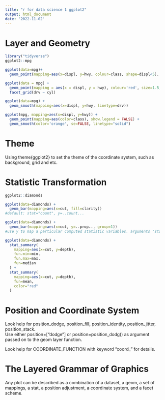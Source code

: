 ```yaml
---
title: "r for data science 1 ggplot2"
output: html_document
date: '2022-11-02'
---
```

# Layer and Geometry  
```r
library("tidyverse")
ggplot2::mpg
```
```r
ggplot(data=mpg)+
  geom_point(mapping=aes(x=displ, y=hwy, colour=class, shape=displ<5), size=2)
```
```r
ggplot(data = mpg) + 
  geom_point(mapping = aes(x = displ, y = hwy), colour='red', size=1.5, shape=20) + 
  facet_grid(drv ~ cyl)
```
```r
ggplot(data=mpg) + 
  geom_smooth(mapping=aes(x=displ, y=hwy, linetype=drv))
```
```r
ggplot(mpg, mapping=aes(x=displ, y=hwy)) + 
  geom_point(mapping=aes(color=class), show.legend = FALSE) + 
  geom_smooth(color='orange', se=FALSE, linetype="solid")
```
  
# Theme  
Using theme{ggplot2} to set the theme of the coordinate system, such as background, grid and etc.  
  
# Statistic Transformation  
```r
ggplot2::diamonds
```
```r
ggplot(data=diamonds) + 
  geom_bar(mapping=aes(x=cut, fill=clarity))
#default: stat="count", y=..count...
```
```r
ggplot(data=diamonds) + 
  geom_bar(mapping=aes(x=cut, y=..prop.., group=1))
#use y to map a particular computed statistic variables. arguments 'stat="prop"' doesn't work cause there is no stat_prop function.
```
```r
ggplot(data=diamonds) + 
  stat_summary(
    mapping=aes(x=cut, y=depth),
    fun.min=min,
    fun.max=max,
    fun=median
  ) + 
  stat_summary(
    mapping=aes(x=cut, y=depth),
    fun=mean,
    color="red"
  )
```
  
# Position and Coordinate System  
Look help for position_dodge, position_fill, position_identity, position_jitter, position_stack.  
Use either position=["dodge"] or position=position_dodg() as argument passed on to the geom layer function.  
  
Look help for COORDINATE_FUNCTION with keyword "coord_" for details.  
  
# The Layered Grammar of Graphics  
Any plot can be described as a combination of a dataset, a geom, a set of mappings, a stat, a position adjustment, a coordinate system, and a facet scheme.  